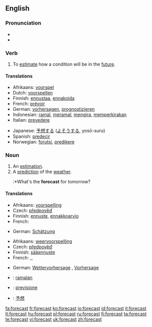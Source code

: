 {{wikipedia}}
==English==

===Pronunciation===
*{{IPA|/'foɻkɑst/}}
*{{audio|en-us-forecast.ogg|Audio (US)}}

===Verb===
{{en-verb|forecasts|forecasting|forecast}}

# To [[estimate]] how a condition will be in the [[future]].

====Translations====

{{trans-top|estimate future conditions}}
*Afrikaans: [[voorspel]]
*Dutch: [[voorspellen]]
*Finnish: [[ennustaa]], [[ennakoida]]
*French: [[prévoir]]
*German: [[vorhersagen]], [[prognostizieren]]
*Indonesian: [[ramal]], [[ramal|meramal]], [[kira|mengira]], [[kira|memperkirakan]]
*Italian: [[prevedere]]
{{trans-mid}}
*Japanese: [[予想]]する ([[よそう]]する, yosō-suru)
*Spanish: [[predecir]]
*Norwegian: [[forutsi]], [[predikere]]
{{trans-bottom}}

===Noun===
{{en-noun}}

# An [[estimation]].
# A [[prediction]] of the [[weather]].
#:*What's the '''forecast''' for tomorrow?

====Translations====
{{trans-top|estimation}}
*Afrikaans: [[voorspelling]]
*Czech: [[předpověď]] {{f}}
*Finnish: [[ennuste]], [[ennakkoarvio]]
*French: {{t+|fr|prévision|f}}
{{trans-mid}}
*German: [[Schätzung]] {{f}}
{{trans-bottom}}

{{trans-top|weather prediction}}
*Afrikaans: [[weervoorspelling]]
*Czech: [[předpověď]] {{f}}
*Finnish: [[sääennuste]]
*French: {{t+|fr|prévision|f}},{{t|fr|prévision météorologique|f}},{{t|fr|prévision météo|f}}
{{trans-mid}}
*German: [[Wettervorhersage]] {{f}}, [[Vorhersage]] {{f}}
{{trans-bottom}}

{{checktrans}}
*{{ttbc|Indonesian}}: [[ramal|ramalan]]
*{{ttbc|Italian}}: [[previsione]]
*{{ttbc|Japanese}}: [[予想]]

[[fa:forecast]]
[[fr:forecast]]
[[ko:forecast]]
[[io:forecast]]
[[id:forecast]]
[[it:forecast]]
[[lt:forecast]]
[[hu:forecast]]
[[pl:forecast]]
[[ru:forecast]]
[[fi:forecast]]
[[ta:forecast]]
[[te:forecast]]
[[vi:forecast]]
[[uk:forecast]]
[[zh:forecast]]